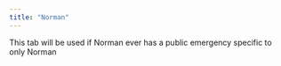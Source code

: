 ```yaml
---
title: "Norman"
---
```


This tab will be used if Norman ever has a public emergency specific to only Norman
